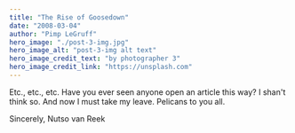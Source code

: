 ```yaml
--- 
title: "The Rise of Goosedown"
date: "2008-03-04"
author: "Pimp LeGruff"
hero_image: "./post-3-img.jpg"
hero_image_alt: "post-3-img alt text"
hero_image_credit_text: "by photographer 3"
hero_image_credit_link: "https://unsplash.com"
---
```


Etc., etc., etc. Have you ever seen anyone open an article this way? I shan't think so. And now I must take my leave. Pelicans to you all.

Sincerely, Nutso van Reek